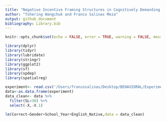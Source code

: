```yaml
---
title: "Negative Incentive Framing Structures in Cognitively Demanding Tasks"
author: "Tshering Wangchuk and Franco Salinas Meza"
output: github_document
bibliography: Library.bib
---
```


```r
knitr::opts_chunk$set(echo = FALSE, error = TRUE, warning = FALSE, message = FALSE)

library(dplyr)
library(tidyr)
library(lubridate)
library(stringr)
library(ggplot2)
library(sf)
library(spdep)
library(spatialreg)
```

```r
experiment<- read.csv('/Users/francosalinas/Desktop/BEHAVIORAL/Experiment Docs/Data.csv')
data<-as.data.frame(experiment)
data_clean<- data %>% 
  filter(SL<30) %>% 
  select(-X,-X.1) 
```

```r

lm(Correct~Gender+School_Year+English_Native,data = data_clean)
```

